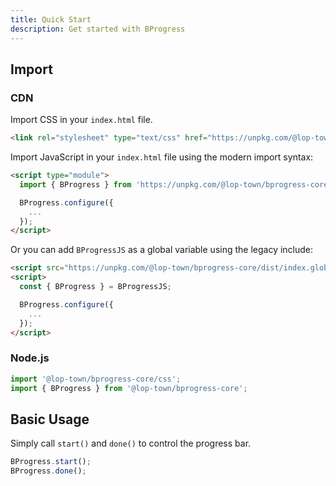 ```yaml
---
title: Quick Start
description: Get started with BProgress
---
```


## Import

### CDN

Import CSS in your `index.html` file.

```html
<link rel="stylesheet" type="text/css" href="https://unpkg.com/@lop-town/bprogress-core/dist/index.css" />
```

Import JavaScript in your `index.html` file using the modern import syntax:

```html
<script type="module">
  import { BProgress } from 'https://unpkg.com/@lop-town/bprogress-core/dist/index.js';

  BProgress.configure({
    ...
  });
</script>
```

Or you can add `BProgressJS` as a global variable using the legacy include:

```html
<script src="https://unpkg.com/@lop-town/bprogress-core/dist/index.global.js"></script>
<script>
  const { BProgress } = BProgressJS;

  BProgress.configure({
    ...
  });
</script>
```

### Node.js

```js
import '@lop-town/bprogress-core/css';
import { BProgress } from '@lop-town/bprogress-core';
```

## Basic Usage

Simply call `start()` and `done()` to control the progress bar.

```js
BProgress.start();
BProgress.done();
```
